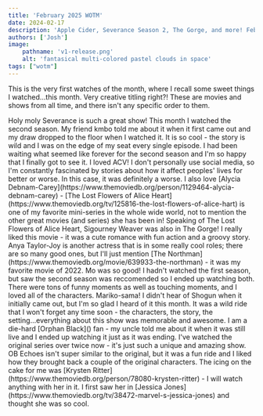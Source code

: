 ```yaml
---
title: 'February 2025 WOTM'
date: 2024-02-17
description: 'Apple Cider, Severance Season 2, The Gorge, and more! Feb 2025 Watches of the Month.'
authors: ['Josh']
image:
    pathname: 'v1-release.png'
    alt: 'fantasical multi-colored pastel clouds in space'
tags: ["wotm"]
---
```


This is the very first watches of the month, where I recall some sweet things I watched...this month. Very creative titling right?! These are movies and shows from all time, and there isn't any specific order to them.

<CollectionItem category="shows" itemId="95396" />
Holy moly Severance is such a great show! This month I watched the second season. My friend kmbo told me about it when it first came out and my draw dropped to the floor when I watched it. It is so cool - the story is wild and I was on the edge of my seat every single episode. I had been waiting what seemed like forever for the second season and I'm so happy that I finally got to see it.

<CollectionItem category="shows" itemId="241501" />
I loved ACV! I don't personally use social media, so I'm constantly fascinated by stories about how it affect peoples' lives for better or worse. In this case, it was definitely a worse. I also love [Alycia Debnam-Carey](https://www.themoviedb.org/person/1129464-alycia-debnam-carey) - [The Lost Flowers of Alice Heart](https://www.themoviedb.org/tv/125816-the-lost-flowers-of-alice-hart) is one of my favorite mini-series in the whole wide world, not to mention the other great movies (and series) she has been in!

<CollectionItem category="movies" itemId="950396" />
Speaking of The Lost Flowers of Alice Heart, Sigourney Weaver was also in The Gorge! I really liked this movie - it was a cute romance with fun action and a groovy story. Anya Taylor-Joy is another actress that is in some really cool roles; there are so many good ones, but I'll just mention [The Northman](https://www.themoviedb.org/movie/639933-the-northman) - it was my favorite movie of 2022.

<CollectionItem category="shows" itemId="201124" />
Mo was so good! I hadn't watched the first season, but saw the second season was reccomended so I ended up watching both. There were tons of funny moments as well as touching moments, and I loved all of the characters.

<CollectionItem category="shows" itemId="126308" />
Mariko-sama! I didn't hear of Shogun when it initially came out, but I'm so glad I heard of it this month. It was a wild ride that I won't forget any time soon - the characters, the story, the setting...everything about this show was memorable and awesome.

<CollectionItem category="shows" itemId="206916" />
I am a die-hard [Orphan Black]() fan - my uncle told me about it when it was still live and I ended up watching it just as it was ending. I've watched the original series over twice now - it's just such a unique and amazing show. OB Echoes isn't super similar to the original, but it was a fun ride and I liked how they brought back a couple of the original characters. The icing on the cake for me was [Krysten Ritter](https://www.themoviedb.org/person/78080-krysten-ritter) - I will watch anything with her in it. I first saw her in [Jessica Jones](https://www.themoviedb.org/tv/38472-marvel-s-jessica-jones) and thought she was so cool.